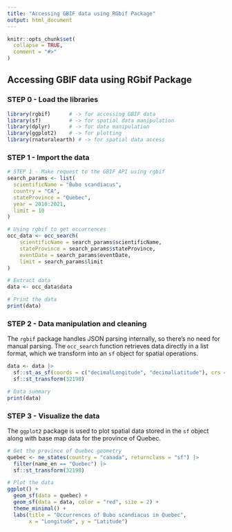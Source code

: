 ```yaml
---
title: "Accessing GBIF data using RGbif Package"
output: html_document
---
```


```r
knitr::opts_chunk$set(
  collapse = TRUE,
  comment = "#>"
)
```

## Accessing GBIF data using RGbif Package

### STEP 0 - Load the libraries
```r
library(rgbif)      # -> for accessing GBIF data
library(sf)         # -> for spatial data manipulation
library(dplyr)      # -> for data manipulation
library(ggplot2)    # -> for plotting
library(rnaturalearth) # -> for spatial data access
```

### STEP 1 - Import the data
```r
# STEP 1 - Make request to the GBIF API using rgbif
search_params <- list(
  scientificName = "Bubo scandiacus",
  country = "CA",
  stateProvince = "Quebec",
  year = 2010:2021,
  limit = 10
)

# Using rgbif to get occurrences
occ_data <- occ_search(
    scientificName = search_params$scientificName,
    stateProvince = search_params$stateProvince,
    eventDate = search_params$eventDate,
    limit = search_params$limit
)

# Extract data
data <- occ_data$data

# Print the data
print(data)
```

### STEP 2 - Data manipulation and cleaning

The `rgbif` package handles JSON parsing internally, so there's no need for manual parsing. The `occ_search` function retrieves data directly in a list format, which we transform into an `sf` object for spatial operations.

```r
data <- data |>
  sf::st_as_sf(coords = c("decimalLongitude", "decimalLatitude"), crs = 4326) |>
  sf::st_transform(32198)

# Data summary
print(data)
```

### STEP 3 - Visualize the data

The `ggplot2` package is used to plot spatial data stored in the `sf` object along with base map data for the province of Quebec.

```r
# Get the province of Quebec geometry
quebec <- ne_states(country = "canada", returnclass = "sf") |>
  filter(name_en == "Quebec") |>
  sf::st_transform(32198)

# Plot the data
ggplot() +
  geom_sf(data = quebec) +
  geom_sf(data = data, color = "red", size = 2) +
  theme_minimal() +
  labs(title = "Occurrences of Bubo scandiacus in Quebec",
       x = "Longitude", y = "Latitude")
```
